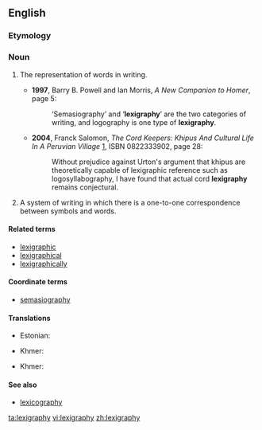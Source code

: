 ==English==

===Etymology===
{{suffix|lexigraph|y|lang=en}}

===Noun===
{{en-noun|-|lexigraphies}}

# {{label|en|uncountable}} The representation of words in writing.
#* '''1997''', Barry B. Powell and Ian Morris, ''A New Companion to Homer'', page 5:
#*: ‘Semasiography’ and ‘'''lexigraphy'''’ are the two categories of writing, and logography is one type of '''lexigraphy'''.
#* '''2004''', Franck Salomon, ''The Cord Keepers: Khipus And Cultural Life In A Peruvian Village'' [http://books.google.com/books?id=COVXXp3xwuIC], ISBN 0822333902, page 28:
#*: Without prejudice against Urton's argument that khipus are theoretically capable of lexigraphic reference such as logosyllabography, I have found that actual cord '''lexigraphy''' remains conjectural.
# {{label|en|countable}} A system of writing in which there is a one-to-one correspondence between symbols and words.

====Related terms====
* [[lexigraphic]]
* [[lexigraphical]]
* [[lexigraphically]]

====Coordinate terms====
* [[semasiography]]

====Translations====
{{trans-top|the representation of words in writing}}
* Estonian: {{t|et|leksikograafia}}
{{trans-mid}}
* Khmer: {{t|km|វចនលេខន៍|tr=vea’ja’na’ leek|sc=Khmr}}
{{trans-bottom}}

{{trans-top|writing system with one symbol per word}}
* Khmer: {{t|km|វចនលេខន៍|tr=vea’ja’na’ leek|sc=Khmr}}
{{trans-mid}}
{{trans-bottom}}

====See also====
* [[lexicography]]

[[ta:lexigraphy]]
[[vi:lexigraphy]]
[[zh:lexigraphy]]